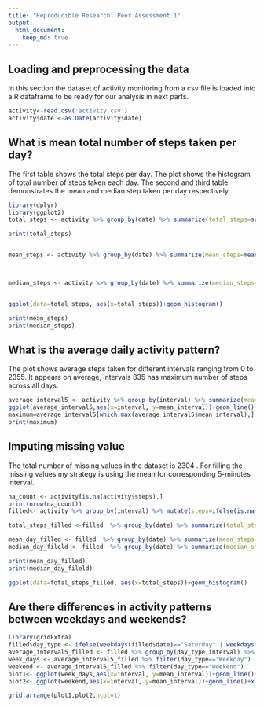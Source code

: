 ```yaml
---
title: "Reproducible Research: Peer Assessment 1"
output: 
  html_document:
    keep_md: true
---
```



## Loading and preprocessing the data
In this section the dataset of activity monitoring from a csv file is loaded into a R dataframe to be ready for our analysis in next parts.
```r

activity<-read.csv('activity.csv')
activity$date <-as.Date(activity$date)
```


## What is mean total number of steps taken per day?

The first table shows the total steps per day. The plot shows the histogram of total number of steps taken each day. The second and third table demonstrates the mean and median step taken per day respectively.
```r

library(dplyr)
library(ggplot2)
total_steps <- activity %>% group_by(date) %>% summarize(total_steps=sum(steps,na.rm=TRUE))

print(total_steps)


mean_steps <- activity %>% group_by(date) %>% summarize(mean_steps=mean(steps,na.rm=TRUE))



median_steps <- activity %>% group_by(date) %>% summarize(median_steps=median(steps,na.rm=TRUE))


ggplot(data=total_steps, aes(x=total_steps))+geom_histogram()

print(mean_steps)
print(median_steps)
```


## What is the average daily activity pattern?
The plot shows average steps taken for different intervals ranging from 0 to 2355. It appears on average, intervals 835 has maximum number of steps across all days.
```r
average_interval5 <- activity %>% group_by(interval) %>% summarize(mean_interval=mean(steps,na.rm= TRUE))
ggplot(average_interval5,aes(x=interval, y=mean_interval))+geom_line()+xlab('Intervals')
maximum=average_interval5[which.max(average_interval5$mean_interval),]
print(maximum)
```


## Imputing missing value
The total number of missing values in the dataset is 2304 . For filling the missing values my strategy is using the mean for corresponding 5-minutes interval.

```r
na_count <- activity[is.na(activity$steps),]
print(nrow(na_count))
filled<- activity %>% group_by(interval) %>% mutate(steps=ifelse(is.na(steps),mean(steps,na.rm = TRUE),steps))

total_steps_filled <-filled  %>% group_by(date) %>% summarize(total_steps=sum(steps,na.rm=TRUE))

mean_day_filled <- filled  %>% group_by(date) %>% summarize(mean_steps=mean(steps,na.rm=TRUE))
median_day_fileld <- filled  %>% group_by(date) %>% summarize(median_steps=median(steps,na.rm=TRUE))

print(mean_day_filled)
print(median_day_fileld)

ggplot(data=total_steps_filled, aes(x=total_steps))+geom_histogram()

```


## Are there differences in activity patterns between weekdays and weekends?
```r
library(gridExtra)
filled$day_type <- ifelse(weekdays(filled$date)=="Saturday" | weekdays(filled$date)=="Sunday","Weekend","Weekday" )
average_interval5_filled <- filled %>% group_by(day_type,interval) %>% summarize(mean_interval=mean(steps,na.rm= TRUE))
week_days <- average_interval5_filled %>% filter(day_type=="Weekday")
weekend <- average_interval5_filled %>% filter(day_type=="Weekend")
plot1<- ggplot(week_days,aes(x=interval, y=mean_interval))+geom_line()+xlab('Weekday intervals')
plot2<- ggplot(weekend,aes(x=interval, y=mean_interval))+geom_line()+xlab('Weekend intervals')

grid.arrange(plot1,plot2,ncol=1)
```
